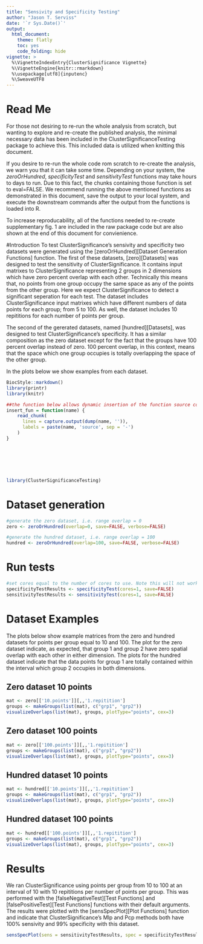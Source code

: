 ```yaml
---
title: "Sensivity and Specificity Testing"
author: "Jason T. Serviss"
date: '`r Sys.Date()`'
output:
  html_document:
    theme: flatly
    toc: yes
    code_folding: hide
vignette: >
  %\VignetteIndexEntry{ClusterSignificance Vignette} 
  %\VignetteEngine{knitr::rmarkdown} 
  %\usepackage[utf8]{inputenc}
  %\SweaveUTF8
---
```


# Read Me
For those not desiring to re-run the whole analysis from scratch, but wanting to explore and re-create the published analysis, the minimal necessary data has been included in the ClusterSignificanceTesting package to achieve this. This included data is utilized when knitting this document.

If you desire to re-run the whole code rom scratch to re-create the analysis, we warn you that it can take some time. Depending on your system, the _zeroOrHundred_, _specificityTest_ and _sensitivityTest_ functions may take hours to days to run. Due to this fact, the chunks containing those function is set to eval=FALSE. We recommend running the above mentioned functions as demonstrated in this document, save the output to your local system, and execute the downstream commands after the output from the functions is loaded into R.

To increase reproducability, all of the functions needed to re-create supplementary fig. 1 are included in the raw package code but are also shown at the end of this document for convienience.

#Introduction
To test ClusterSignificance's sensivity and specificity two datasets were generated using the [zeroOrHundred][Dataset Generation Functions] function. The first of these datasets, [zero][Datasets] was designed to test the sensitivity of ClusterSignificance. It contains input matrixes to ClusterSignificance representing 2 groups in 2 dimensions which have zero percent overlap with each other. Technically this means that, no points from one group occupy the same space as any of the points from the other group. Here we expect ClusterSignificance to detect a significant seperation for each test. The dataset includes ClusterSignificance input matrixes which have different numbers of data points for each group; from 5 to 100. As well, the dataset includes 10 repititions for each number of points per group.

The second of the gererated datasets, named [hundred][Datasets], was designed to test ClusterSignificance's specificity. It has a similar composition as the zero dataset except for the fact that the groups have 100 percent overlap instead of zero. 100 percent overlap, in this context, means that the space which one group occupies is totally overlapping the space of the other group.

In the plots below we show examples from each dataset.


<style>
  .col2 {
    columns: 2 200px;         /* number of columns and width in pixels*/
    -webkit-columns: 2 200px; /* chrome, safari */
    -moz-columns: 2 200px;    /* firefox */
  }
  
  .rawCode {
    font-size: 160%
  }
</style>

```r
BiocStyle::markdown()
library(printr)
library(knitr)

##the function below allows dynamic insertion of the function source code 
insert_fun = function(name) {
    read_chunk(
      lines = capture.output(dump(name, '')), 
      labels = paste(name, 'source', sep = '-')
    )
}
```

<br></br><br></br>

```r
library(ClusterSignificanceTesting)
```


# Dataset generation
```r
#generate the zero dataset, i.e. range overlap = 0
zero <- zeroOrHundred(overlap=0, save=FALSE, verbose=FALSE)

#generate the hundred dataset, i.e. range overlap = 100
hundred <- zeroOrHundred(overlap=100, save=FALSE, verbose=FALSE)
```

# Run tests
```r
#set cores equal to the number of cores to use. Note this will not work across nodes.
specificityTestResults <- specificityTest(cores=1, save=FALSE)
sensitivityTestResults <- sensitivityTest(cores=1, save=FALSE)
```

# Dataset Examples {.tabset}
The plots below show example matrices from the zero and hundred datasets for points per group equal to 10 and 100. The plot for the zero dataset indicate, as expected, that group 1 and group 2 have zero spatial overlap with each other in either dimension. The plots for the hundred dataset indicate that the data points for group 1 are totally contained within the interval which group 2 occupies in both dimensions.

## Zero dataset 10 points
```r
mat <- zero[['10.points']][,,'1.repitition']
groups <- makeGroups(list(mat), c("grp1", "grp2"))
visualizeOverlaps(list(mat), groups, plotType="points", cex=3)
```

## Zero dataset 100 points
```r
mat <- zero[['100.points']][,,'1.repitition']
groups <- makeGroups(list(mat), c("grp1", "grp2"))
visualizeOverlaps(list(mat), groups, plotType="points", cex=3)
```

## Hundred dataset 10 points
```r
mat <- hundred[['10.points']][,,'1.repitition']
groups <- makeGroups(list(mat), c("grp1", "grp2"))
visualizeOverlaps(list(mat), groups, plotType="points", cex=3)
```

## Hundred dataset 100 points
```r
mat <- hundred[['100.points']][,,'1.repitition']
groups <- makeGroups(list(mat), c("grp1", "grp2"))
visualizeOverlaps(list(mat), groups, plotType="points", cex=3)
```

# Results
We ran ClusterSignificance using points per group from 10 to 100 at an interval of 10 with 10 repititions per number of points per group. This was performed with the [falseNegativeTest][Test Functions] and [falsePositiveTest][Test Functions] functions with their default arguments. The results were plotted with the [sensSpecPlot][Plot Functions] function and indicate that ClusterSignificance's Mlp and Pcp methods both have 100% sensivity and 99% specificity with this dataset.  

```r
sensSpecPlot(sens = sensitivityTestResults, spec = specificityTestResults)
```


<br></br><br></br><br></br><br></br>
